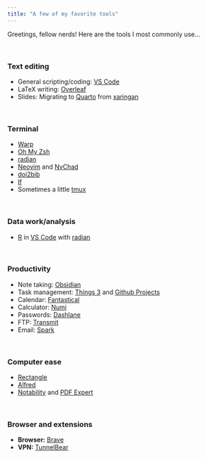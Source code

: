 ```yaml
---
title: "A few of my favorite tools"
---
```


Greetings, fellow nerds! Here are the tools I most commonly use...

<br>

### Text editing

- General scripting/coding: [VS Code](https://code.visualstudio.com/)
- LaTeX writing: [Overleaf](https://www.overleaf.com/)
- Slides: Migrating to [Quarto](https://quarto.org/) from [xaringan](https://slides.yihui.org/xaringan/#1)

<br>

### Terminal

- [Warp](https://www.warp.dev/)
- [Oh My Zsh](https://ohmyz.sh/)
- [radian](https://github.com/randy3k/radian)
- [Neovim](https://neovim.io/) and [NvChad](https://nvchad.com/)
- [doi2bib](https://doi2bib.readthedocs.io/en/latest/index.html)
- [lf](https://github.com/gokcehan/lf)
- Sometimes a little [tmux](https://github.com/tmux/tmux/)

<br>

### Data work/analysis

- [R](https://www.r-project.org/) in [VS Code](https://code.visualstudio.com/) with [radian](https://github.com/randy3k/radian)

<br>

### Productivity

- Note taking: [Obsidian](https://obsidian.md/)
- Task management: [Things 3](https://culturedcode.com/things/) and [Github Projects](https://docs.github.com/en/issues/planning-and-tracking-with-projects/learning-about-projects/about-projects)
- Calendar: [Fantastical](https://flexibits.com/fantastical)
- Calculator: [Numi](https://numi.app/)
- Passwords: [Dashlane](https://www.dashlane.com/)
- FTP: [Transmit](https://panic.com/transmit/)
- Email: [Spark](https://sparkmailapp.com/)

<br>

### Computer ease

- [Rectangle](https://rectangleapp.com/)
- [Alfred](https://www.alfredapp.com/)
- [Notability](notability.com) and [PDF Expert](https://pdfexpert.com/)

<br>

### Browser and extensions

- __Browser:__ [Brave](https://brave.com/)
- __VPN:__ [TunnelBear](https://www.tunnelbear.com/)
